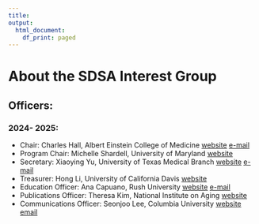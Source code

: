 ```yaml
---
title:
output:
  html_document:
    df_print: paged
---
```


<h1> About the SDSA Interest Group </h1>

## Officers:

### 2024- 2025:
- Chair: Charles Hall, Albert Einstein College of Medicine [website](https://einsteinmed.edu/faculty/6913/charles-hall) [e-mail](charles.hall@einsteinmed.edu)
- Program Chair: Michelle Shardell, University of Maryland [website](https://www.medschool.umaryland.edu/profiles/shardell-michelle/)
- Secretary: Xiaoying Yu, University of Texas Medical Branch [website](https://www.utmb.edu/spph/xiaoying-yu-phd) [e-mail](xiyu@utmb.edu)
- Treasurer: Hong Li, University of California Davis [website](https://biostat.ucdavis.edu/people/hong-li)
- Education Officer: Ana Capuano, Rush University [website](https://www.rushu.rush.edu/faculty/ana-w-capuano-mps-phd) [e-mail](Ana_Capuano@rush.edu)
- Publications Officer: Theresa Kim, National Institute on Aging [website](https://www.nia.nih.gov/about/staff/kim-theresa)
- Communications Officer: Seonjoo Lee, Columbia University [website](https://sites.google.com/site/seonjool) [email](sl3670@cumc.columbia.edu)